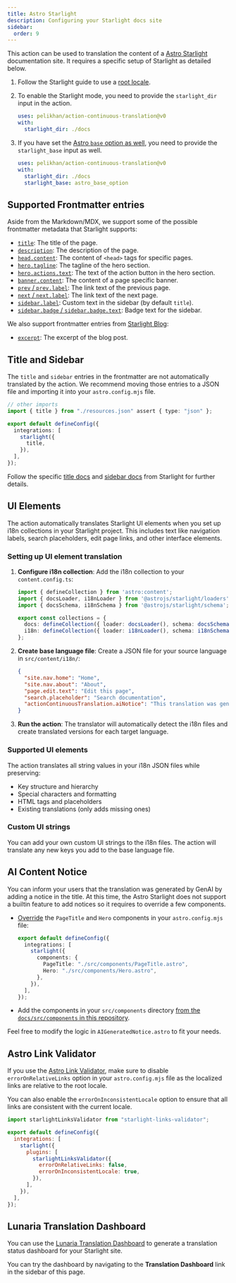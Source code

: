 ```yaml
---
title: Astro Starlight
description: Configuring your Starlight docs site
sidebar:
  order: 9
---
```



This action can be used to translation the content of a [Astro Starlight](https://starlight.astro.build/) documentation site.
It requires a specific setup of Starlight as detailed below.

<Steps>

1.  Follow the Starlight guide to use a [root locale](https://starlight.astro.build/guides/i18n/#use-a-root-locale).

2.  To enable the Starlight mode, you need to provide the `starlight_dir` input in the action.

    ```yaml title=".github/workflows/ct.yml" "starlight_dir: ./docs"
    uses: pelikhan/action-continuous-translation@v0
    with:
      starlight_dir: ./docs
    ```

3.  If you have set the [Astro `base` option as well](https://docs.astro.build/en/reference/configuration-reference/#base),
    you need to provide the `starlight_base` input as well.

    ```yaml title=".github/workflows/ct.yml" "starlight_base: astro_base_option"
    uses: pelikhan/action-continuous-translation@v0
    with:
      starlight_dir: ./docs
      starlight_base: astro_base_option
    ```

</Steps>

## Supported Frontmatter entries

Aside from the Markdown/MDX, we support some of the possible frontmatter metadata that Starlight supports:

- [`title`](https://starlight.astro.build/reference/frontmatter/#title-required): The title of the page.
- [`description`](https://starlight.astro.build/reference/frontmatter/#description): The description of the page.
- [`head.content`](https://starlight.astro.build/reference/frontmatter/#head): The content of `<head>` tags for specific pages.
- [`hero.tagline`](https://starlight.astro.build/reference/frontmatter/#hero): The tagline of the hero section.
- [`hero.actions.text`](https://starlight.astro.build/reference/frontmatter/#hero): The text of the action button in the hero section.
- [`banner.content`](https://starlight.astro.build/reference/frontmatter/#banner): The content of a page specific banner.
- [`prev` / `prev.label`](https://starlight.astro.build/reference/frontmatter/#prev): The link text of the previous page.
- [`next` / `next.label`](https://starlight.astro.build/reference/frontmatter/#next): The link text of the next page.
- [`sidebar.label`](https://starlight.astro.build/reference/frontmatter/#sidebar): Custom text in the sidebar (by default `title`).
- [`sidebar.badge` / `sidebar.badge.text`](https://starlight.astro.build/reference/frontmatter/#badge): Badge text for the sidebar.

We also support frontmatter entries from [Starlight Blog](https://starlight-blog-docs.vercel.app/):

- [`excerpt`](https://starlight-blog-docs.vercel.app/guides/frontmatter/#excerpt): The excerpt of the blog post.

## Title and Sidebar

The `title` and `sidebar` entries in the frontmatter are not automatically translated by the action.
We recommend moving those entries to a JSON file and importing it into your `astro.config.mjs` file.

```ts title="astro.config.mjs" {2} /title(?=,)/
// other imports
import { title } from "./resources.json" assert { type: "json" };

export default defineConfig({
  integrations: [
    starlight({
      title,
    }),
  ],
});
```

Follow the specific [title docs](https://starlight.astro.build/guides/i18n/#translate-the-site-title) and [sidebar docs](https://starlight.astro.build/guides/sidebar/) from Starlight for further details.

## UI Elements

The action automatically translates Starlight UI elements when you set up i18n collections in your Starlight project. This includes text like navigation labels, search placeholders, edit page links, and other interface elements.

### Setting up UI element translation

1. **Configure i18n collection**: Add the i18n collection to your `content.config.ts`:

   ```ts title="src/content.config.ts" {3,7}
   import { defineCollection } from 'astro:content';
   import { docsLoader, i18nLoader } from '@astrojs/starlight/loaders';
   import { docsSchema, i18nSchema } from '@astrojs/starlight/schema';

   export const collections = {
     docs: defineCollection({ loader: docsLoader(), schema: docsSchema() }),
     i18n: defineCollection({ loader: i18nLoader(), schema: i18nSchema() }),
   };
   ```

2. **Create base language file**: Create a JSON file for your source language in `src/content/i18n/`:

   ```json title="src/content/i18n/en.json"
   {
     "site.nav.home": "Home",
     "site.nav.about": "About",
     "page.edit.text": "Edit this page",
     "search.placeholder": "Search documentation",
     "actionContinuousTranslation.aiNotice": "This translation was generated by AI. →"
   }
   ```

3. **Run the action**: The translator will automatically detect the i18n files and create translated versions for each target language.

### Supported UI elements

The action translates all string values in your i18n JSON files while preserving:

- Key structure and hierarchy
- Special characters and formatting  
- HTML tags and placeholders
- Existing translations (only adds missing ones)

### Custom UI strings

You can add your own custom UI strings to the i18n files. The action will translate any new keys you add to the base language file.

## AI Content Notice

You can inform your users that the translation was generated by GenAI by
adding a notice in the title. At this time, the Astro Starlight does not support a builtin feature to add notices
so it requires to override a few components.

- [Override](https://starlight.astro.build/guides/overriding-components/#how-to-override) the `PageTitle` and `Hero` components in your `astro.config.mjs` file:

  ```ts title="astro.config.mjs"
  export default defineConfig({
    integrations: [
      starlight({
        components: {
          PageTitle: "./src/components/PageTitle.astro",
          Hero: "./src/components/Hero.astro",
        },
      }),
    ],
  });
  ```

- Add the components in your `src/components` directory [from the `docs/src/components` in this repository](https://github.com/pelikhan/action-continuous-translation/tree/main/docs/src/components).

Feel free to modify the logic in `AIGeneratedNotice.astro` to fit your needs.

## Astro Link Validator

If you use the [Astro Link Validator](https://github.com/HiDeoo/starlight-links-validator),
make sure to disable `errorOnRelativeLinks` option in your `astro.config.mjs` file
as the localized links are relative to the root locale.

You can also enable the `errorOnInconsistentLocale` option to ensure that all links are consistent with the current locale.

```js title="astro.config.mjs" "errorOnRelativeLinks: false"
import starlightLinksValidator from "starlight-links-validator";

export default defineConfig({
  integrations: [
    starlight({
      plugins: [
        starlightLinksValidator({
          errorOnRelativeLinks: false,
          errorOnInconsistentLocale: true,
        }),
      ],
    }),
  ],
});
```

## Lunaria Translation Dashboard

You can use the [Lunaria Translation Dashboard](https://lunaria.dev/integrations/starlight/) to generate
a translation status dashboard for your Starlight site.

You can try the dashboard by navigating to the **Translation Dashboard** link in the sidebar of this page.
